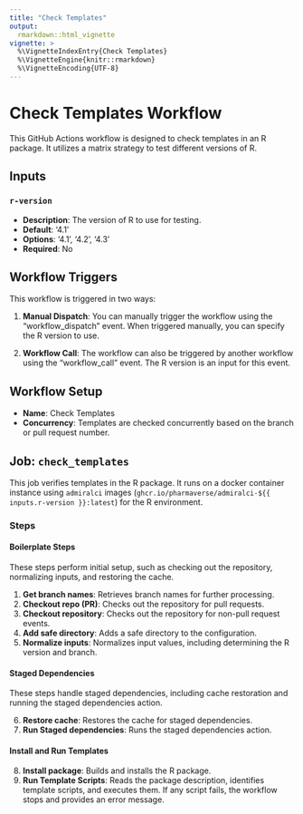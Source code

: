```yaml
---
title: "Check Templates"
output: 
  rmarkdown::html_vignette
vignette: >
  %\VignetteIndexEntry{Check Templates}
  %\VignetteEngine{knitr::rmarkdown}
  %\VignetteEncoding{UTF-8}
---
```


# Check Templates Workflow

This GitHub Actions workflow is designed to check templates in an R package. It utilizes a matrix strategy to test different versions of R.

## Inputs

### `r-version`

- **Description**: The version of R to use for testing.
- **Default**: '4.1'
- **Options**: '4.1', '4.2', '4.3'
- **Required**: No

## Workflow Triggers

This workflow is triggered in two ways:

1. **Manual Dispatch**: You can manually trigger the workflow using the "workflow_dispatch" event. When triggered manually, you can specify the R version to use.

2. **Workflow Call**: The workflow can also be triggered by another workflow using the "workflow_call" event. The R version is an input for this event.

## Workflow Setup

- **Name**: Check Templates
- **Concurrency**: Templates are checked concurrently based on the branch or pull request number.

## Job: `check_templates`

This job verifies templates in the R package. It runs on a docker container instance using `admiralci` images (`ghcr.io/pharmaverse/admiralci-${{ inputs.r-version }}:latest`) for the R environment.

### Steps

#### Boilerplate Steps

These steps perform initial setup, such as checking out the repository, normalizing inputs, and restoring the cache.

1. **Get branch names**: Retrieves branch names for further processing.
2. **Checkout repo (PR)**: Checks out the repository for pull requests.
3. **Checkout repository**: Checks out the repository for non-pull request events.
4. **Add safe directory**: Adds a safe directory to the configuration.
5. **Normalize inputs**: Normalizes input values, including determining the R version and branch.

#### Staged Dependencies

These steps handle staged dependencies, including cache restoration and running the staged dependencies action.

6. **Restore cache**: Restores the cache for staged dependencies.
7. **Run Staged dependencies**: Runs the staged dependencies action.

#### Install and Run Templates

8. **Install package**: Builds and installs the R package.
9. **Run Template Scripts**: Reads the package description, identifies template scripts, and executes them. If any script fails, the workflow stops and provides an error message.
